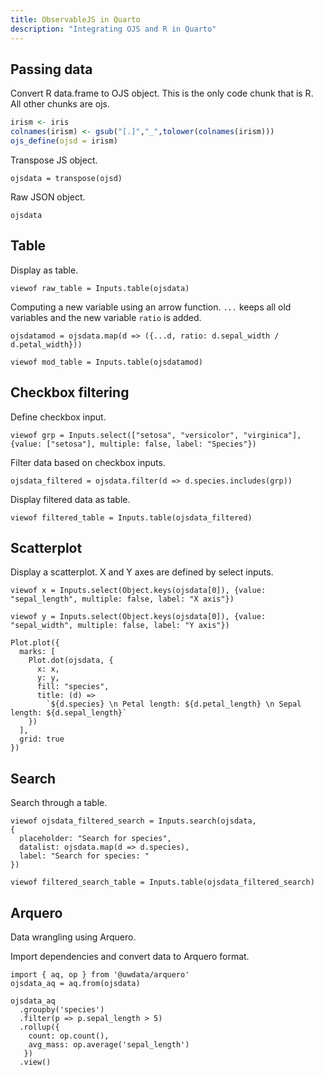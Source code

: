 ```yaml
---
title: ObservableJS in Quarto
description: "Integrating OJS and R in Quarto"
---
```


## Passing data

Convert R data.frame to OJS object. This is the only code chunk that is R. All other chunks are ojs.

```r
irism <- iris
colnames(irism) <- gsub("[.]","_",tolower(colnames(irism)))
ojs_define(ojsd = irism)
```

Transpose JS object.

```ojs
ojsdata = transpose(ojsd)
```

Raw JSON object.

```ojs
ojsdata
```

## Table

Display as table.

```ojs
viewof raw_table = Inputs.table(ojsdata)
```

Computing a new variable using an arrow function. `...` keeps all old variables and the new variable `ratio` is added.

```ojs
ojsdatamod = ojsdata.map(d => ({...d, ratio: d.sepal_width / d.petal_width}))
```

```ojs
viewof mod_table = Inputs.table(ojsdatamod)
```

## Checkbox filtering

Define checkbox input.

```ojs
viewof grp = Inputs.select(["setosa", "versicolor", "virginica"], {value: ["setosa"], multiple: false, label: "Species"})
```

Filter data based on checkbox inputs.

```ojs
ojsdata_filtered = ojsdata.filter(d => d.species.includes(grp))
```

Display filtered data as table.

```ojs
viewof filtered_table = Inputs.table(ojsdata_filtered)
```

## Scatterplot

Display a scatterplot. X and Y axes are defined by select inputs.

```ojs
viewof x = Inputs.select(Object.keys(ojsdata[0]), {value: "sepal_length", multiple: false, label: "X axis"})
```

```ojs
viewof y = Inputs.select(Object.keys(ojsdata[0]), {value: "sepal_width", multiple: false, label: "Y axis"})
```

```ojs
Plot.plot({
  marks: [
    Plot.dot(ojsdata, {
      x: x,
      y: y,
      fill: "species",
      title: (d) =>
        `${d.species} \n Petal length: ${d.petal_length} \n Sepal length: ${d.sepal_length}`
    })
  ],
  grid: true
})
```

## Search

Search through a table.

```ojs
viewof ojsdata_filtered_search = Inputs.search(ojsdata,
{ 
  placeholder: "Search for species",
  datalist: ojsdata.map(d => d.species),
  label: "Search for species: "
})
```

```ojs
viewof filtered_search_table = Inputs.table(ojsdata_filtered_search)
```

## Arquero

Data wrangling using Arquero.

Import dependencies and convert data to Arquero format.

```ojs
import { aq, op } from '@uwdata/arquero'
ojsdata_aq = aq.from(ojsdata)

ojsdata_aq
  .groupby('species')
  .filter(p => p.sepal_length > 5)
  .rollup({
    count: op.count(),
    avg_mass: op.average('sepal_length')
   })
  .view()
```



